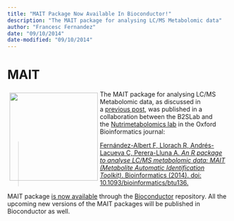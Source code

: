 ```yaml
---
title: "MAIT Package Now Available In Bioconductor!"
description: "The MAIT package for analysing LC/MS Metabolomic data"
author: "Francesc Fernandez"
date: "09/10/2014"
date-modified: "09/10/2014"
---
```


# MAIT

::: img-float
![](img.png){style="float: left; margin: 5px; width: 200px;"}
:::

The MAIT package for analysing LC/MS Metabolomic data, as discussed in a [previous post](http://b2slab.upc.edu/software-and-downloads/metabolite-automatic-identification-toolkit/), was published in a collaboration between the B2SLab and the [Nutrimetabolomics lab](http://www.nutrimetabolomics.com/) in the Oxford Bioinformatics journal:

> [Fernández-Albert F, Llorach R, Andrés-Lacueva C, Perera-Lluna A. *An R package to analyse LC/MS metabolomic data: MAIT (Metabolite Automatic Identification Toolkit)*. Bioinformatics (2014). doi: 10.1093/bioinformatics/btu136.](http://bioinformatics.oxfordjournals.org/content/early/2014/03/17/bioinformatics.btu136.html)

MAIT package [is now available](http://bioconductor.org/packages/release/bioc/html/MAIT.html) through the [Bioconductor](http://www.bioconductor.org/) repository. All the upcoming new versions of the MAIT packages will be published in Bioconductor as well.
